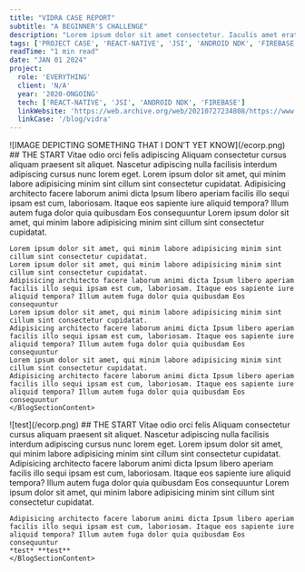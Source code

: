 ```yaml
---
title: "VIDRA CASE REPORT"
subtitle: "A BEGINNER'S CHALLENGE"
description: "Lorem ipsum dolor sit amet consectetur. Iaculis amet erat id quis cras venenatis sed egestas.Lorem ipsum dolor sit amet consectetur. Iaculis amet erat id quis cras venenatis sed egestas..."
tags: ['PROJECT CASE', 'REACT-NATIVE', 'JSI', 'ANDROID NDK', 'FIREBASE']
readTime: "1 min read"
date: "JAN 01 2024"
project:
  role: 'EVERYTHING'
  client: 'N/A'
  year: '2020-ONGOING'
  tech: ['REACT-NATIVE', 'JSI', 'ANDROID NDK', 'FIREBASE']
  linkWebsite: 'https://web.archive.org/web/20210727234808/https://www.vidra.com/'
  linkCase: '/blog/vidra'
---
```


<BlogSection>
    ![IMAGE DEPICTING SOMETHING THAT I DON’T YET KNOW](/ecorp.png)
    <BlogSectionContent>
    ## THE START Vitae odio orci felis adipiscing
    Aliquam consectetur cursus aliquam praesent sit aliquet. Nascetur adipiscing nulla
    facilisis interdum adipiscing cursus nunc lorem eget.
    Lorem ipsum dolor sit amet, qui minim labore adipisicing minim sint cillum sint consectetur cupidatat.
    Adipisicing architecto facere laborum animi dicta Ipsum libero aperiam facilis illo sequi ipsam est cum, laboriosam. Itaque eos sapiente iure aliquid tempora? Illum autem fuga dolor quia quibusdam Eos consequuntur
    Lorem ipsum dolor sit amet, qui minim labore adipisicing minim sint cillum sint consectetur cupidatat.

    Lorem ipsum dolor sit amet, qui minim labore adipisicing minim sint cillum sint consectetur cupidatat.
    Lorem ipsum dolor sit amet, qui minim labore adipisicing minim sint cillum sint consectetur cupidatat.
    Adipisicing architecto facere laborum animi dicta Ipsum libero aperiam facilis illo sequi ipsam est cum, laboriosam. Itaque eos sapiente iure aliquid tempora? Illum autem fuga dolor quia quibusdam Eos consequuntur
    Lorem ipsum dolor sit amet, qui minim labore adipisicing minim sint cillum sint consectetur cupidatat.
    Adipisicing architecto facere laborum animi dicta Ipsum libero aperiam facilis illo sequi ipsam est cum, laboriosam. Itaque eos sapiente iure aliquid tempora? Illum autem fuga dolor quia quibusdam Eos consequuntur
    Lorem ipsum dolor sit amet, qui minim labore adipisicing minim sint cillum sint consectetur cupidatat.
    Adipisicing architecto facere laborum animi dicta Ipsum libero aperiam facilis illo sequi ipsam est cum, laboriosam. Itaque eos sapiente iure aliquid tempora? Illum autem fuga dolor quia quibusdam Eos consequuntur
    </BlogSectionContent>
</BlogSection>

<BlogSection>
    ![test](/ecorp.png)
    <BlogSectionContent>
    ## THE START Vitae odio orci felis
    Aliquam consectetur cursus aliquam praesent sit aliquet. Nascetur adipiscing nulla
    facilisis interdum adipiscing cursus nunc lorem eget.
    Lorem ipsum dolor sit amet, qui minim labore adipisicing minim sint cillum sint consectetur cupidatat.
    Adipisicing architecto facere laborum animi dicta Ipsum libero aperiam facilis illo sequi ipsam est cum, laboriosam. Itaque eos sapiente iure aliquid tempora? Illum autem fuga dolor quia quibusdam Eos consequuntur
    Lorem ipsum dolor sit amet, qui minim labore adipisicing minim sint cillum sint consectetur cupidatat.

    Adipisicing architecto facere laborum animi dicta Ipsum libero aperiam facilis illo sequi ipsam est cum, laboriosam. Itaque eos sapiente iure aliquid tempora? Illum autem fuga dolor quia quibusdam Eos consequuntur
    *test* **test** 
    </BlogSectionContent>
</BlogSection>
